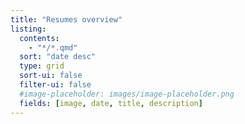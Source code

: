 ```yaml
---
title: "Resumes overview"
listing:
  contents: 
    - "*/*.qmd"
  sort: "date desc"
  type: grid
  sort-ui: false
  filter-ui: false
  #image-placeholder: images/image-placeholder.png
  fields: [image, date, title, description]
---
```

